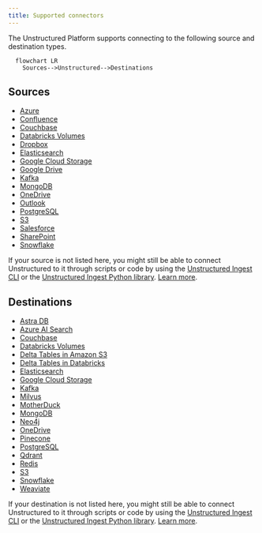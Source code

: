 ```yaml
---
title: Supported connectors
---
```


The Unstructured Platform supports connecting to the following source and destination types.

```mermaid
  flowchart LR
    Sources-->Unstructured-->Destinations
```

## Sources

- [Azure](/platform/sources/azure-blob-storage)
- [Confluence](/platform/sources/confluence)
- [Couchbase](/platform/sources/couchbase)
- [Databricks Volumes](/platform/sources/databricks-volumes)
- [Dropbox](/platform/sources/dropbox)
- [Elasticsearch](/platform/sources/elasticsearch)
- [Google Cloud Storage](/platform/sources/google-cloud)
- [Google Drive](/platform/sources/google-drive)
- [Kafka](/platform/sources/kafka)
- [MongoDB](/platform/sources/mongodb)
- [OneDrive](/platform/sources/onedrive)
- [Outlook](/platform/sources/outlook)
- [PostgreSQL](/platform/sources/postgresql)
- [S3](/platform/sources/s3)
- [Salesforce](/platform/sources/salesforce)
- [SharePoint](/platform/sources/sharepoint)
- [Snowflake](/platform/sources/snowflake)

If your source is not listed here, you might still be able to connect Unstructured to it through scripts or code by using the 
[Unstructured Ingest CLI](/ingestion/overview#unstructured-ingest-cli) or the 
[Unstructured Ingest Python library](/ingestion/python-ingest). 
[Learn more](/ingestion/source-connectors/overview).

## Destinations

- [Astra DB](/platform/destinations/astradb)
- [Azure AI Search](/platform/destinations/azure-ai-search)
- [Couchbase](/platform/destinations/couchbase)
- [Databricks Volumes](/platform/destinations/databricks-volumes)
- [Delta Tables in Amazon S3](/platform/destinations/delta-table)
- [Delta Tables in Databricks](/platform/destinations/databricks-delta-table)
- [Elasticsearch](/platform/destinations/elasticsearch)
- [Google Cloud Storage](/platform/destinations/google-cloud)
- [Kafka](/platform/destinations/kafka)
- [Milvus](/platform/destinations/milvus)
- [MotherDuck](/platform/destinations/motherduck)
- [MongoDB](/platform/destinations/mongodb)
- [Neo4j](/platform/destinations/neo4j)
- [OneDrive](/platform/destinations/onedrive)
- [Pinecone](/platform/destinations/pinecone)
- [PostgreSQL](/platform/destinations/postgresql)
- [Qdrant](/platform/destinations/qdrant)
- [Redis](/platform/destinations/redis)
- [S3](/platform/destinations/s3)
- [Snowflake](/platform/destinations/snowflake)
- [Weaviate](/platform/destinations/weaviate)

If your destination is not listed here, you might still be able to connect Unstructured to it through scripts or code by using the 
[Unstructured Ingest CLI](/ingestion/overview#unstructured-ingest-cli) or the 
[Unstructured Ingest Python library](/ingestion/python-ingest). 
[Learn more](/ingestion/destination-connectors/overview).

